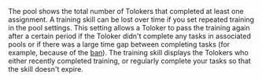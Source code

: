 <Cut title="More than 500 Tolokers passed the training, but the training skill shows only 30.">

The pool shows the total number of Tolokers that completed at least one assignment. A training skill can be lost over time if you set repeated training in the pool settings. This setting allows a Toloker to pass the training again after a certain period if the Toloker didn't complete any tasks in associated pools or if there was a large time gap between completing tasks (for example, because of the [ban](https://toloka.ai/en/docs/glossary#banning-tolokers)). The training skill displays the Tolokers who either recently completed training, or regularly complete your tasks so that the skill doesn't expire.

</Cut>